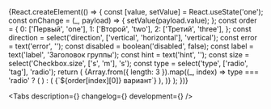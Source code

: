 


<Meta title='Components/Forms/RadioGroup' component={RadioGroup} id='RadioGroup' />

<!-- Canvas -->

<Story name='RadioGroup'>
    {React.createElement(() => {
        const [value, setValue] = React.useState('one');
        const onChange = (_, payload) => {
            setValue(payload.value);
        };
        const order = {
            0: ['Первый', 'one'],
            1: ['Второй', 'two'],
            2: ['Третий', 'three'],
        };
        const direction = select('direction', ['vertical', 'horizontal'], 'vertical');
        const error = text('error', '');
        const disabled = boolean('disabled', false);
        const label = text('label', 'Заголовок группы');
        const hint = text('hint', '');
        const size = select('Checkbox.size', ['s', 'm'], 's');
        const type = select('type', ['radio', 'tag'], 'radio');
        return (
            <RadioGroup
                label={label}
                hint={hint}
                onChange={onChange}
                direction={direction}
                error={error}
                disabled={disabled}
                type={type}
                value={value}
            >
                {Array.from({ length: 3 }).map((_, index) =>
                    type === 'radio' ? (
                        <Radio
                            key={`${index}-check`}
                            size={size}
                            label={`${order[index][0]} вариант`}
                            value={order[index][1]}
                        />
                    ) : (
                        <Tag key={`${index}-tag`} size={size} value={order[index][1]}>
                            {`${order[index][0]} вариант`}
                        </Tag>
                    ),
                )}
            </RadioGroup>
        );
    })}
</Story>

<!-- Docs -->

<ComponentHeader
    name='RadioGroup'
    version={version}
    package='@alfalab/core-components/radio-group'
    design='https://www.figma.com/file/cdNnkh2QdxuvYLrBm4cubM/Web-%3A%3A-Core-Default-Components?node-id=171%3A29171'
    children='Используется для выбора одного значения из нескольких доступных.'
/>

<Tabs description={<Description />} changelog={<Changelog />} development={<Development />} />

